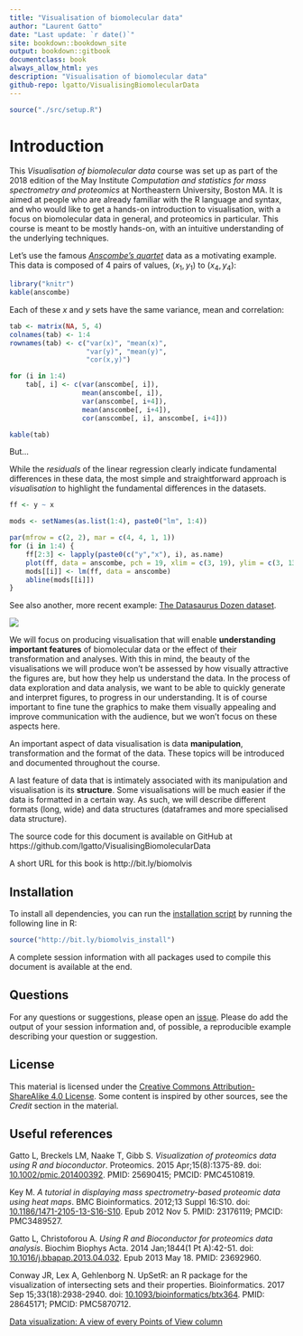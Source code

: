 ```yaml
---
title: "Visualisation of biomolecular data"
author: "Laurent Gatto"
date: "Last update: `r date()`"
site: bookdown::bookdown_site
output: bookdown::gitbook
documentclass: book
always_allow_html: yes
description: "Visualisation of biomolecular data"
github-repo: lgatto/VisualisingBiomolecularData
---
```


```r
source("./src/setup.R")
```

# Introduction

This *Visualisation of biomolecular data* course was set up as part of
the 2018 edition of the May Institute *Computation and statistics for
mass spectrometry and proteomics* at Northeastern University, Boston
MA. It is aimed at people who are already familiar with the R language
and syntax, and who would like to get a hands-on introduction to
visualisation, with a focus on biomolecular data in general, and
proteomics in particular. This course is meant to be mostly hands-on,
with an intuitive understanding of the underlying techniques.

Let's use the famous
[*Anscombe's quartet*](https://en.wikipedia.org/wiki/Anscombe%27s_quartet)
data as a motivating example. This data is composed of 4 pairs of
values, $(x_1, y_1)$ to $(x_4, y_4)$:

```r
library("knitr")
kable(anscombe)
```

Each of these $x$ and $y$ sets have the same variance, mean and
correlation:

```r
tab <- matrix(NA, 5, 4)
colnames(tab) <- 1:4
rownames(tab) <- c("var(x)", "mean(x)",
				   "var(y)", "mean(y)",
				   "cor(x,y)")

for (i in 1:4)
	tab[, i] <- c(var(anscombe[, i]),
				  mean(anscombe[, i]),
				  var(anscombe[, i+4]),
				  mean(anscombe[, i+4]),
				  cor(anscombe[, i], anscombe[, i+4]))

```

```r
kable(tab)
```

But...

While the *residuals* of the linear regression clearly indicate
fundamental differences in these data, the most simple and
straightforward approach is *visualisation* to highlight the
fundamental differences in the datasets.

```r
ff <- y ~ x

mods <- setNames(as.list(1:4), paste0("lm", 1:4))

par(mfrow = c(2, 2), mar = c(4, 4, 1, 1))
for (i in 1:4) {
	ff[2:3] <- lapply(paste0(c("y","x"), i), as.name)
	plot(ff, data = anscombe, pch = 19, xlim = c(3, 19), ylim = c(3, 13))
	mods[[i]] <- lm(ff, data = anscombe)
	abline(mods[[i]])
}
```

See also another, more recent example:
[The Datasaurus Dozen dataset](https://www.autodeskresearch.com/publications/samestats).

![](https://d2f99xq7vri1nk.cloudfront.net/DinoSequentialSmaller.gif)


We will focus on producing visualisation that will enable
**understanding important features** of biomolecular data or the
effect of their transformation and analyses. With this in mind, the
beauty of the visualisations we will produce won't be assessed by how
visually attractive the figures are, but how they help us understand
the data. In the process of data exploration and data analysis, we
want to be able to quickly generate and interpret figures, to progress
in our understanding. It is of course important to fine tune the
graphics to make them visually appealing and improve communication
with the audience, but we won't focus on these aspects here.

An important aspect of data visualisation is data **manipulation**,
transformation and the format of the data. These topics will be
introduced and documented throughout the course.

A last feature of data that is intimately associated with its
manipulation and visualisation is its **structure**. Some
visualisations will be much easier if the data is formatted in a
certain way. As such, we will describe different formats (long, wide)
and data structures (dataframes and more specialised data structure).

The source code for this document is available on GitHub at
https://github.com/lgatto/VisualisingBiomolecularData

A short URL for this book is http://bit.ly/biomolvis

## Installation


To install all dependencies, you can run the [installation
script](https://github.com/lgatto/VisualisingBiomolecularData/blob/master/src/install.R)
by running the following line in R:

```r
source("http://bit.ly/biomolvis_install")
```

A complete session information with all packages used to compile this
document is available at the end.

## Questions

For any questions or suggestions, please open an
[issue](https://github.com/lgatto/VisualisingBiomolecularData/issues). Please
do add the output of your session information and, of possible, a
reproducible example describing your question or suggestion.


## License

This material is licensed under the [Creative Commons
Attribution-ShareAlike 4.0
License](http://creativecommons.org/licenses/by-sa/4.0/). Some content
is inspired by other sources, see the *Credit* section in the
material.

## Useful references

Gatto L, Breckels LM, Naake T, Gibb S. *Visualization of proteomics
data using R and bioconductor*. Proteomics. 2015
Apr;15(8):1375-89. doi: [10.1002/pmic.201400392](https://doi.org/10.1002/pmic.201400392).
PMID: 25690415; PMCID: PMC4510819.

Key M. *A tutorial in displaying mass spectrometry-based proteomic
data using heat maps*. BMC Bioinformatics. 2012;13 Suppl
16:S10. doi: [10.1186/1471-2105-13-S16-S10](http://dx.doi.org/10.1186/1471-2105-13-S16-S10). Epub
2012 Nov 5. PMID: 23176119; PMCID: PMC3489527.

Gatto L, Christoforou A. *Using R and Bioconductor for proteomics data
analysis*. Biochim Biophys Acta. 2014 Jan;1844(1 Pt
A):42-51. doi: [10.1016/j.bbapap.2013.04.032](http://dx.doi.org/10.1016/j.bbapap.2013.04.032). Epub
2013 May 18. PMID: 23692960.

Conway JR, Lex A, Gehlenborg N. UpSetR: an R package for the
visualization of intersecting sets and their
properties. Bioinformatics. 2017 Sep 15;33(18):2938-2940. doi:
[10.1093/bioinformatics/btx364](https://doi.org/10.1093/bioinformatics/btx364). PMID:
28645171; PMCID: PMC5870712.


[Data visualization: A view of every Points of View
column](http://blogs.nature.com/methagora/2013/07/data-visualization-points-of-view.html)
